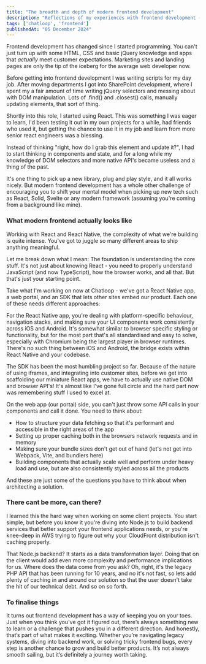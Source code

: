 ```yaml
---
title: "The breadth and depth of modern frontend development"
description: "Reflections of my experiences with frontend development - a thought dump"
tags: ['chatloop', 'frontend']
publishedAt: "05 December 2024"
---
```


Frontend development has changed since I started programming. You can't just turn up with some HTML, CSS and basic jQuery knowledge and apps that *actually* meet customer expectations. Marketing sites and landing pages are only the tip of the iceberg for the average web developer now.

Before getting into frontend development I was writing scripts for my day job. After moving departments I got into SharePoint development, where I spent my a fair amount of time writing jQuery selectors and messing about with DOM manipulation. Lots of .find() and .closest() calls, manually updating elements, that sort of thing.

Shortly into this role, I started using React. This was something I was eager to learn, I'd been testing it out in my own projects for a while, had friends who used it, but getting the chance to use it in my job and learn from more senior react engineers was a blessing. 

Instead of thinking "right, how do I grab this element and update it?", I had to start thinking in components and state, and for a long while my knowledge of DOM selectors and more native API's became useless and a thing of the past.

It's one thing to pick up a new library, plug and play style, and it all works nicely. But modern frontend development has a whole other challenge of encouraging you to shift your mental model when picking up new tech such as React, Solid, Svelte or any modern framework (assuming you're coming from a background like mine).

<h3 class="text-primary text-xl font-medium pt-6 mb-4">What modern frontend actually looks like</h3>

Working with React and React Native, the complexity of what we're building is quite intense. You've got to juggle so many different areas to ship anything meaningful.

Let me break down what I mean:
The foundation is understanding the core stuff. It's not just about knowing React - you need to properly understand JavaScript (and now TypeScript), how the browser works, and all that. But that's just your starting point.

Take what I'm working on now at Chatloop - we've got a React Native app, a web portal, and an SDK that lets other sites embed our product. Each one of these needs different approaches:

For the React Native app, you're dealing with platform-specific behaviour, navigation stacks, and making sure your UI components work consistently across iOS and Android. It's somewhat similar to browser specific styling or functionality, but for the most part that's all standardised and easy to solve, especially with Chromium being the largest player in browser runtimes. There's no such thing between iOS and Android, the bridge exists within React Native and your codebase.

The SDK has been the most humbling project so far. Because of the nature of using iframes, and integrating into customer sites, before we get into scaffolding our miniature React apps, we have to actually use native DOM and browser API's! It's almost like I've gone full circle and the hard part now was remembering stuff I used to excel at.

On the web app (our portal) side, you can't just throw some API calls in your components and call it done. You need to think about:
* How to structure your data fetching so that it's performant and accessible in the right areas of the app
* Setting up proper caching both in the browsers network requests and in memory
* Making sure your bundle sizes don't get out of hand (let's not get into Webpack, Vite, and bundlers here)
* Building components that actually scale well and perform under heavy load and use, but are also consistently styled across all the products

And these are just some of the questions you have to think about when architecting a solution.

<h3 class="text-primary text-xl font-medium pt-6 mb-4">There cant be more, can there?</h3>

I learned this the hard way when working on some client projects. You start simple, but before you know it you're diving into Node.js to build backend services that better support your frontend applications needs, or you're knee-deep in AWS trying to figure out why your CloudFront distribution isn't caching properly.

That Node.js backend? It starts as a data transformation layer. Doing that on the client would add even more complexity and performance implications for us. Where does the data come from you ask? Oh, right, it's the legacy PHP API that has been running for 10 years, and no it's not fast, so lets add plenty of caching in and around our solution so that the user doesn't take the hit of our technical debt. And so on so forth.

<h3 class="text-primary text-xl font-medium pt-6 mb-4">To finalise things</h3>

It turns out frontend development has a way of keeping you on your toes. Just when you think you've got it figured out, there’s always something new to learn or a challenge that pushes you in a different direction. And honestly, that’s part of what makes it exciting. Whether you’re navigating legacy systems, diving into backend work, or solving tricky frontend bugs, every step is another chance to grow and build better products. It’s not always smooth sailing, but it’s definitely a journey worth taking.

